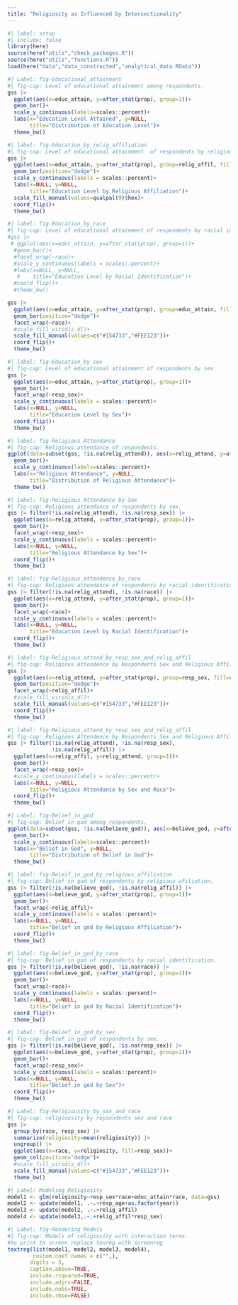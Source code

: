 ```yaml
---
title: "Religiosity as Influenced by Intersectionality"
---
```


```r
#| label: setup
#| include: false
library(here)
source(here("utils","check_packages.R"))
source(here("utils","functions.R"))
load(here("data","data_constructed","analytical_data.RData"))
```


```r
#| Label: fig-Educational_attainment
#| fig-cap: Level of educational attainment among respondents. 
gss |>
  ggplot(aes(x=educ_attain, y=after_stat(prop), group=1))+
  geom_bar()+
  scale_y_continuous(labels=scales::percent)+
  labs(x="Education Level Attained", y=NULL, 
       title="Distribution of Education Level")+
  theme_bw()
```

```r
#| label: fig-Education_by_relig_affiliation
#| fig-cap: Level of educational attainment  of respondents by religious afiliation.
gss |>
  ggplot(aes(x=educ_attain, y=after_stat(prop), group=relig_affil, fill=relig_affil))+
  geom_bar(position="dodge")+
  scale_y_continuous(labels = scales::percent)+
  labs(x=NULL, y=NULL, 
       title="Education Level by Religious Affiliation")+
  scale_fill_manual(values=qualpal(9)$hex)+
  coord_flip()+
  theme_bw()
```

```r
#| label: fig-Education_by_race
#| fig-cap: Level of educational attainment of respondents by racial identification.
#gss |>
 # ggplot(aes(x=educ_attain, y=after_stat(prop), group=1))+
  #geom_bar()+
  #facet_wrap(~race)+
  #scale_y_continuous(labels = scales::percent)+
  #labs(x=NULL, y=NULL, 
   #    title="Education Level by Racial Identification")+
  #coord_flip()+
  #theme_bw()

gss |>  
  ggplot(aes(x=educ_attain, y=after_stat(prop), group=educ_attain, fill=educ_attain))+
  geom_bar(position="dodge")+
  facet_wrap(~race)+
  #scale_fill_viridis_d()+
  scale_fill_manual(values=c("#154733","#FEE123"))+
  coord_flip()+
  theme_bw()

```

```r
#| label: fig-Education_by_sex
#| fig-cap: Level of educational attainment of respondents by sex.
gss |>
  ggplot(aes(x=educ_attain, y=after_stat(prop), group=1))+
  geom_bar()+
  facet_wrap(~resp_sex)+
  scale_y_continuous(labels = scales::percent)+
  labs(x=NULL, y=NULL, 
       title="Education Level by Sex")+
  coord_flip()+
  theme_bw()
```

```r
#| label: fig-Religious Attendance
#| fig-cap: Religious attendance of respondents. 
ggplot(data=subset(gss, !is.na(relig_attend)), aes(x=relig_attend, y=after_stat(prop), group=1))+
  geom_bar()+
  scale_y_continuous(labels=scales::percent)+
  labs(x="Religious Attendance", y=NULL, 
       title="Distribution of Religious Attendance")+
  theme_bw()
```

```r
#| label: fig-Religious Attendance by Sex
#| fig-cap: Religious attendance of respondents by sex.
gss |> filter(!is.na(relig_attend), !is.na(resp_sex)) |>
  ggplot(aes(x=relig_attend, y=after_stat(prop), group=1))+
  geom_bar()+
  facet_wrap(~resp_sex)+
  scale_y_continuous(labels = scales::percent)+
  labs(x=NULL, y=NULL, 
       title="Religious Attendance by Sex")+
  coord_flip()+
  theme_bw()
```

```r
#| label: fig-Religious_attendence_by_race
#| fig-cap: Religious attendence of respondents by racial identification.
gss |> filter(!is.na(relig_attend), !is.na(race)) |>
  ggplot(aes(x=relig_attend, y=after_stat(prop), group=1))+
  geom_bar()+
  facet_wrap(~race)+
  scale_y_continuous(labels = scales::percent)+
  labs(x=NULL, y=NULL, 
       title="Education Level by Racial Identification")+
  coord_flip()+
  theme_bw()
```

```r
#| label: fig-Religious_attend_by_resp_sex_and_relig_affil
#| fig-cap: Religious Attendence by Respondents Sex and Religious Affiliation
gss |>  
  ggplot(aes(x=relig_attend, y=after_stat(prop), group=resp_sex, fill=resp_sex))+
  geom_bar(position="dodge")+
  facet_wrap(~relig_affil)+
  #scale_fill_viridis_d()+
  scale_fill_manual(values=c("#154733","#FEE123"))+
  coord_flip()+
  theme_bw()
```

```r
#| label: fig-Religious_attend_by_resp_sex_and_relig_affil
#| fig-cap: Religious Attendence by Respondents Sex and Religious Affiliation
gss |> filter(!is.na(relig_attend), !is.na(resp_sex),
              !is.na(relig_affil)) |>
  ggplot(aes(x=relig_affil, y=relig_attend, group=1))+
  geom_bar()+
  facet_wrap(~resp_sex)+
  #scale_y_continuous(labels = scales::percent)+
  labs(x=NULL, y=NULL, 
       title="Religious Attendance by Sex and Race")+
  coord_flip()+
  theme_bw()
```

```r
#| Label: fig-Belief_in_god
#| fig-cap: Belief in god among respondents. 
ggplot(data=subset(gss, !is.na(believe_god)), aes(x=believe_god, y=after_stat(prop), group=1))+
  geom_bar()+
  scale_y_continuous(labels=scales::percent)+
  labs(x="Belief in God", y=NULL, 
       title="Distribution of Belief in God")+
  theme_bw()
```

```r
#| label: fig-Beleif_in_god_by_religious_affiliation
#| fig-cap: Belief in god of respondents by religious afiliation.
gss |> filter(!is.na(believe_god), !is.na(relig_affil)) |>
  ggplot(aes(x=believe_god, y=after_stat(prop), group=1))+
  geom_bar()+
  facet_wrap(~relig_affil)+
  scale_y_continuous(labels = scales::percent)+
  labs(x=NULL, y=NULL, 
       title="Belief in god by Religious Affiliation")+
  coord_flip()+
  theme_bw()
```

```r
#| label: fig-Belief_in_god_by_race
#| fig-cap: Belief in god of respondents by racial identification.
gss |> filter(!is.na(believe_god), !is.na(race)) |>
  ggplot(aes(x=believe_god, y=after_stat(prop), group=1))+
  geom_bar()+
  facet_wrap(~race)+
  scale_y_continuous(labels = scales::percent)+
  labs(x=NULL, y=NULL, 
       title="Belief in god by Racial Identification")+
  coord_flip()+
  theme_bw()
```

```r
#| label: fig-Belief_in_god_by_sex
#| fig-cap: Belief in god of respondents by sex.
gss |> filter(!is.na(believe_god), !is.na(resp_sex)) |>
  ggplot(aes(x=believe_god, y=after_stat(prop), group=1))+
  geom_bar()+
  facet_wrap(~resp_sex)+
  scale_y_continuous(labels = scales::percent)+
  labs(x=NULL, y=NULL, 
       title="Belief in god by Sex")+
  coord_flip()+
  theme_bw()
```

```r
#| Label: fig-Religiousity_by_sex_and_race
#| fig-cap: religiousity by repsondents sex and race
gss |>
  group_by(race, resp_sex) |>
  summarize(religiosity=mean(religiosity)) |>
  ungroup() |>
  ggplot(aes(x=race, y=religiosity, fill=resp_sex))+
  geom_col(position="dodge")+
  #scale_fill_viridis_d()+
  scale_fill_manual(values=c("#154733","#FEE123"))+
  theme_bw()

```


```r
#| Label: Modeling Religiosity 
model1 <- glm(religiosity~resp_sex*race+educ_attain*race, data=gss)
model2 <- update(model1, .~.+resp_age+as.factor(year))
model3 <- update(model2, .~.+relig_affil)
model4 <- update(model3,.~.+relig_affil*resp_sex)

```

```r
#| Label: fig-Rendering Models
#| fig-cap: Models of religiosity with interaction terms.
#to print to screen replace texreg with screenreg
textreg(list(model1, model2, model3, model4),
        custom.coef.names = c("",),
       digits = 3,
       caption.above=TRUE, 
       include.rsquared=TRUE,
       include.adjrs=FALSE,
       include.nobs=TRUE,
       include.rmse=FALSE)
```


